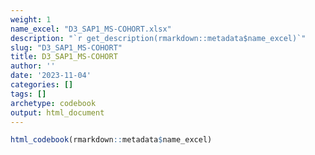 ```yaml
---
weight: 1
name_excel: "D3_SAP1_MS-COHORT.xlsx"
description: "`r get_description(rmarkdown::metadata$name_excel)`"
slug: "D3_SAP1_MS-COHORT"
title: D3_SAP1_MS-COHORT
author: ''
date: '2023-11-04'
categories: []
tags: []
archetype: codebook
output: html_document
---
```


```r
html_codebook(rmarkdown::metadata$name_excel)
```
